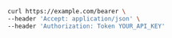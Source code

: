 ```bash showLineNumbers copy filename="Api Key Auth Global usage example"
curl https://example.com/bearer \
--header 'Accept: application/json' \
--header 'Authorization: Token YOUR_API_KEY'
```
